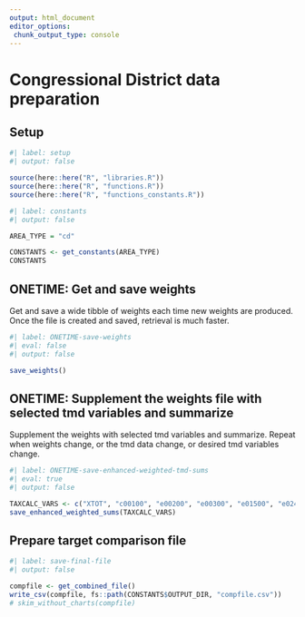 ```yaml
---
output: html_document
editor_options: 
 chunk_output_type: console
---
```


# Congressional District data preparation

## Setup

```r
#| label: setup
#| output: false

source(here::here("R", "libraries.R"))
source(here::here("R", "functions.R"))
source(here::here("R", "functions_constants.R"))

```

```r
#| label: constants
#| output: false

AREA_TYPE = "cd"

CONSTANTS <- get_constants(AREA_TYPE)
CONSTANTS

```


## ONETIME: Get and save weights

Get and save a wide tibble of weights each time new weights are produced. Once the file is created and saved, retrieval is much faster.

```r
#| label: ONETIME-save-weights
#| eval: false
#| output: false

save_weights()

```

## ONETIME: Supplement the weights file with selected tmd variables and summarize

Supplement the weights with selected tmd variables and summarize. Repeat when weights change, or the tmd data change, or desired tmd variables change.


```r
#| label: ONETIME-save-enhanced-weighted-tmd-sums
#| eval: true
#| output: false

TAXCALC_VARS <- c("XTOT", "c00100", "e00200", "e00300", "e01500", "e02400", "e26270", "e18400", "e18500", "iitax")
save_enhanced_weighted_sums(TAXCALC_VARS)

```

## Prepare target comparison file

```r
#| label: save-final-file
#| output: false

compfile <- get_combined_file()
write_csv(compfile, fs::path(CONSTANTS$OUTPUT_DIR, "compfile.csv"))
# skim_without_charts(compfile)

```


